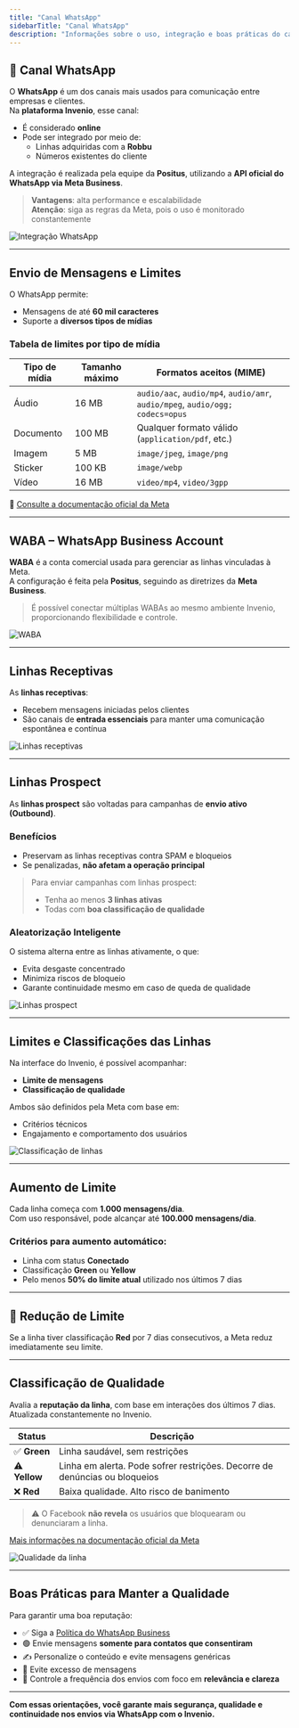 ```yaml
---
title: "Canal WhatsApp"
sidebarTitle: "Canal WhatsApp"
description: "Informações sobre o uso, integração e boas práticas do canal WhatsApp no Invenio."
---
```


## 📲 Canal WhatsApp

O **WhatsApp** é um dos canais mais usados para comunicação entre empresas e clientes.  
Na **plataforma Invenio**, esse canal:

- É considerado **online**
- Pode ser integrado por meio de:
  - Linhas adquiridas com a **Robbu**
  - Números existentes do cliente

A integração é realizada pela equipe da **Positus**, utilizando a **API oficial do WhatsApp via Meta Business**.

>  **Vantagens**: alta performance e escalabilidade  
>  **Atenção**: siga as regras da Meta, pois o uso é monitorado constantemente

![Integração WhatsApp](https://robbublob.blob.core.windows.net/docs/changelog/canaiswapp.png)

---

##  Envio de Mensagens e Limites

O WhatsApp permite:

- Mensagens de até **60 mil caracteres**
- Suporte a **diversos tipos de mídias**

###  Tabela de limites por tipo de mídia

| Tipo de mídia | Tamanho máximo | Formatos aceitos (MIME)                              |
|---------------|----------------|-------------------------------------------------------|
| Áudio         | 16 MB          | `audio/aac`, `audio/mp4`, `audio/amr`, `audio/mpeg`, `audio/ogg; codecs=opus` |
| Documento     | 100 MB         | Qualquer formato válido (`application/pdf`, etc.)    |
| Imagem        | 5 MB           | `image/jpeg`, `image/png`                            |
| Sticker       | 100 KB         | `image/webp`                                         |
| Vídeo         | 16 MB          | `video/mp4`, `video/3gpp`                            |

🔗 [Consulte a documentação oficial da Meta](https://developers.facebook.com/docs/whatsapp/on-premises/reference/media)

---

##  WABA – WhatsApp Business Account

**WABA** é a conta comercial usada para gerenciar as linhas vinculadas à Meta.  
A configuração é feita pela **Positus**, seguindo as diretrizes da **Meta Business**.

>  É possível conectar múltiplas WABAs ao mesmo ambiente Invenio, proporcionando flexibilidade e controle.

![WABA](https://robbublob.blob.core.windows.net/docs/changelog/contaswapp.png)

---

##  Linhas Receptivas

As **linhas receptivas**:

- Recebem mensagens iniciadas pelos clientes
- São canais de **entrada essenciais** para manter uma comunicação espontânea e contínua

![Linhas receptivas](https://robbublob.blob.core.windows.net/docs/linhareceptiva.png)

---

##  Linhas Prospect

As **linhas prospect** são voltadas para campanhas de **envio ativo (Outbound)**.

###  Benefícios

- Preservam as linhas receptivas contra SPAM e bloqueios
- Se penalizadas, **não afetam a operação principal**

>  Para enviar campanhas com linhas prospect:
> - Tenha ao menos **3 linhas ativas**
> - Todas com **boa classificação de qualidade**

###  Aleatorização Inteligente

O sistema alterna entre as linhas ativamente, o que:

- Evita desgaste concentrado
- Minimiza riscos de bloqueio
- Garante continuidade mesmo em caso de queda de qualidade

![Linhas prospect](https://robbublob.blob.core.windows.net/docs/prospect.png)

---

##  Limites e Classificações das Linhas

Na interface do Invenio, é possível acompanhar:

-  **Limite de mensagens**
-  **Classificação de qualidade**

Ambos são definidos pela Meta com base em:

- Critérios técnicos
- Engajamento e comportamento dos usuários

![Classificação de linhas](https://exemplo.com/imagem5.png)

---

##  Aumento de Limite

Cada linha começa com **1.000 mensagens/dia**.  
Com uso responsável, pode alcançar até **100.000 mensagens/dia**.

###  Critérios para aumento automático:

- Linha com status **Conectado**
- Classificação **Green** ou **Yellow**
- Pelo menos **50% do limite atual** utilizado nos últimos 7 dias

---

## 🔽 Redução de Limite

Se a linha tiver classificação **Red** por 7 dias consecutivos, a Meta reduz imediatamente seu limite.

---

##  Classificação de Qualidade

Avalia a **reputação da linha**, com base em interações dos últimos 7 dias.  
Atualizada constantemente no Invenio.

| Status   | Descrição |
|----------|-----------|
| ✅ **Green** | Linha saudável, sem restrições |
| ⚠️ **Yellow** | Linha em alerta. Pode sofrer restrições. Decorre de denúncias ou bloqueios |
| ❌ **Red** | Baixa qualidade. Alto risco de banimento |

> ⚠️ O Facebook **não revela** os usuários que bloquearam ou denunciaram a linha.

 [Mais informações na documentação oficial da Meta](https://www.facebook.com/business/help/896873687365001)

![Qualidade da linha](https://robbublob.blob.core.windows.net/docs/statuslinha.png)

---

##  Boas Práticas para Manter a Qualidade

Para garantir uma boa reputação:

- ✅ Siga a [Política do WhatsApp Business](https://business.whatsapp.com/policy)
- 🟢 Envie mensagens **somente para contatos que consentiram**
- ✍️ Personalize o conteúdo e evite mensagens genéricas
- 🚫 Evite excesso de mensagens
- 📅 Controle a frequência dos envios com foco em **relevância e clareza**

---

 **Com essas orientações, você garante mais segurança, qualidade e continuidade nos envios via WhatsApp com o Invenio.**

